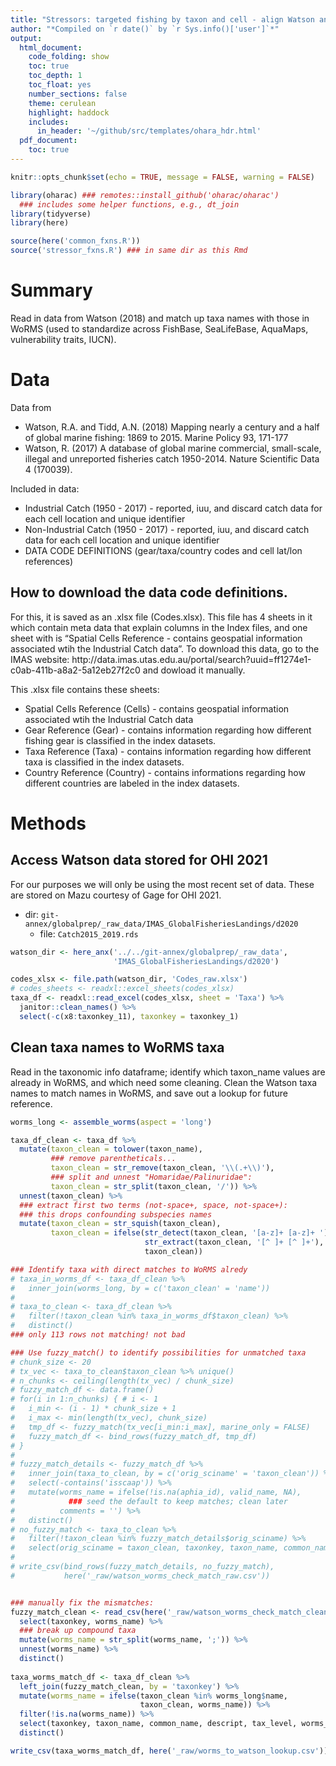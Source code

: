 ```yaml
---
title: "Stressors: targeted fishing by taxon and cell - align Watson and WoRMS taxa"
author: "*Compiled on `r date()` by `r Sys.info()['user']`*"
output: 
  html_document:
    code_folding: show
    toc: true
    toc_depth: 1
    toc_float: yes
    number_sections: false
    theme: cerulean
    highlight: haddock
    includes: 
      in_header: '~/github/src/templates/ohara_hdr.html'
  pdf_document:
    toc: true
---
```


``` r

knitr::opts_chunk$set(echo = TRUE, message = FALSE, warning = FALSE)

library(oharac) ### remotes::install_github('oharac/oharac')
  ### includes some helper functions, e.g., dt_join
library(tidyverse)
library(here)

source(here('common_fxns.R'))
source('stressor_fxns.R') ### in same dir as this Rmd
```

# Summary

Read in data from Watson (2018) and match up taxa names with those in WoRMS (used to standardize across FishBase, SeaLifeBase, AquaMaps, vulnerability traits, IUCN).

# Data

Data from

* Watson, R.A. and Tidd, A.N. (2018) Mapping nearly a century and a half of global marine fishing: 1869 to 2015. Marine Policy 93, 171-177
* Watson, R. (2017) A database of global marine commercial, small-scale, illegal and unreported fisheries catch 1950-2014. Nature Scientific Data 4 (170039).

Included in data:

* Industrial Catch (1950 - 2017) - reported, iuu, and discard catch data for each cell location and unique identifier
* Non-Industrial Catch (1950 - 2017) - reported, iuu, and discard catch data for each cell location and unique identifier
* DATA CODE DEFINITIONS (gear/taxa/country codes and cell lat/lon references)

## How to download the data code definitions. 

For this, it is saved as an .xlsx file (Codes.xlsx). This file has 4 sheets in it which contain meta data that explain columns in the Index files, and one sheet with is "Spatial Cells Reference - contains geospatial information associated wtih the Industrial Catch data". 
To download this data, go to the IMAS website: http://data.imas.utas.edu.au/portal/search?uuid=ff1274e1-c0ab-411b-a8a2-5a12eb27f2c0 and dowload it manually.

This .xlsx file contains these sheets:

* Spatial Cells Reference (Cells) - contains geospatial information associated wtih the Industrial Catch data
* Gear Reference (Gear) - contains information regarding how different fishing gear is classified in the index datasets.
* Taxa Reference (Taxa) - contains information regarding how different taxa is classified in the index datasets.
* Country Reference (Country) - contains informations regarding how different countries are labeled in the index datasets. 

# Methods

## Access Watson data stored for OHI 2021

For our purposes we will only be using the most recent set of data.  These are stored on Mazu courtesy of Gage for OHI 2021.

* dir: `git-annex/globalprep/_raw_data/IMAS_GlobalFisheriesLandings/d2020`
    * file: `Catch2015_2019.rds`

```r
watson_dir <- here_anx('../../git-annex/globalprep/_raw_data', 
                       'IMAS_GlobalFisheriesLandings/d2020')

codes_xlsx <- file.path(watson_dir, 'Codes_raw.xlsx')
# codes_sheets <- readxl::excel_sheets(codes_xlsx)
taxa_df <- readxl::read_excel(codes_xlsx, sheet = 'Taxa') %>%
  janitor::clean_names() %>%
  select(-c(x8:taxonkey_11), taxonkey = taxonkey_1)

```

## Clean taxa names to WoRMS taxa

Read in the taxonomic info dataframe; identify which taxon_name values are already in WoRMS, and which need some cleaning.  Clean the Watson taxa names to match names in WoRMS, and save out a lookup for future reference.

```r
worms_long <- assemble_worms(aspect = 'long')

taxa_df_clean <- taxa_df %>%
  mutate(taxon_clean = tolower(taxon_name),
         ### remove parentheticals...
         taxon_clean = str_remove(taxon_clean, '\\(.+\\)'),
         ### split and unnest "Homaridae/Palinuridae":
         taxon_clean = str_split(taxon_clean, '/')) %>%
  unnest(taxon_clean) %>%
  ### extract first two terms (not-space+, space, not-space+):
  ### this drops confounding subspecies names
  mutate(taxon_clean = str_squish(taxon_clean),
         taxon_clean = ifelse(str_detect(taxon_clean, '[a-z]+ [a-z]+ '),
                              str_extract(taxon_clean, '[^ ]+ [^ ]+'),
                              taxon_clean))

### Identify taxa with direct matches to WoRMS alredy
# taxa_in_worms_df <- taxa_df_clean %>%
#   inner_join(worms_long, by = c('taxon_clean' = 'name'))
# 
# taxa_to_clean <- taxa_df_clean %>%
#   filter(!taxon_clean %in% taxa_in_worms_df$taxon_clean) %>%
#   distinct()
### only 113 rows not matching! not bad

### Use fuzzy_match() to identify possibilities for unmatched taxa
# chunk_size <- 20
# tx_vec <- taxa_to_clean$taxon_clean %>% unique()
# n_chunks <- ceiling(length(tx_vec) / chunk_size)
# fuzzy_match_df <- data.frame()
# for(i in 1:n_chunks) { # i <- 1
#   i_min <- (i - 1) * chunk_size + 1
#   i_max <- min(length(tx_vec), chunk_size)
#   tmp_df <- fuzzy_match(tx_vec[i_min:i_max], marine_only = FALSE)
#   fuzzy_match_df <- bind_rows(fuzzy_match_df, tmp_df)
# }
# 
# fuzzy_match_details <- fuzzy_match_df %>%
#   inner_join(taxa_to_clean, by = c('orig_sciname' = 'taxon_clean')) %>%
#   select(-contains('isscaap')) %>%
#   mutate(worms_name = ifelse(!is.na(aphia_id), valid_name, NA),
#            ### seed the default to keep matches; clean later
#          comments = '') %>%
#   distinct()
# no_fuzzy_match <- taxa_to_clean %>%
#   filter(!taxon_clean %in% fuzzy_match_details$orig_sciname) %>%
#   select(orig_sciname = taxon_clean, taxonkey, taxon_name, common_name, descript, tax_level)
# 
# write_csv(bind_rows(fuzzy_match_details, no_fuzzy_match),
#           here('_raw/watson_worms_check_match_raw.csv'))


### manually fix the mismatches:
fuzzy_match_clean <- read_csv(here('_raw/watson_worms_check_match_clean.csv')) %>%
  select(taxonkey, worms_name) %>%
  ### break up compound taxa
  mutate(worms_name = str_split(worms_name, ';')) %>%
  unnest(worms_name) %>%
  distinct()
  
taxa_worms_match_df <- taxa_df_clean %>%
  left_join(fuzzy_match_clean, by = 'taxonkey') %>%
  mutate(worms_name = ifelse(taxon_clean %in% worms_long$name,
                             taxon_clean, worms_name)) %>%
  filter(!is.na(worms_name)) %>%
  select(taxonkey, taxon_name, common_name, descript, tax_level, worms_name) %>%
  distinct()

write_csv(taxa_worms_match_df, here('_raw/worms_to_watson_lookup.csv'))
```

